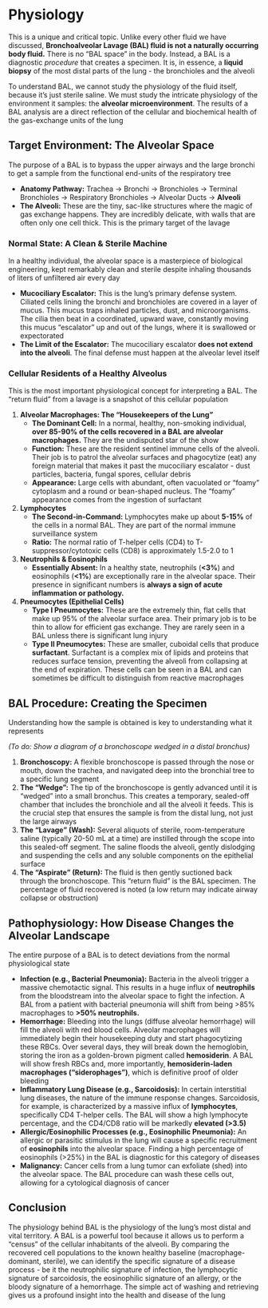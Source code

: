 # Physiology {-}

This is a unique and critical topic. Unlike every other fluid we have discussed, **Bronchoalveolar Lavage (BAL) fluid is not a naturally occurring body fluid.** There is no "BAL space" in the body. Instead, a BAL is a diagnostic *procedure* that creates a specimen. It is, in essence, a **liquid biopsy** of the most distal parts of the lung - the bronchioles and the alveoli

To understand BAL, we cannot study the physiology of the fluid itself, because it's just sterile saline. We must study the intricate physiology of the environment it samples: the **alveolar microenvironment**. The results of a BAL analysis are a direct reflection of the cellular and biochemical health of the gas-exchange units of the lung

## **Target Environment: The Alveolar Space** {-}

The purpose of a BAL is to bypass the upper airways and the large bronchi to get a sample from the functional end-units of the respiratory tree

*   **Anatomy Pathway:** Trachea → Bronchi → Bronchioles → Terminal Bronchioles → Respiratory Bronchioles → Alveolar Ducts → **Alveoli**
*   **The Alveoli:** These are the tiny, sac-like structures where the magic of gas exchange happens. They are incredibly delicate, with walls that are often only one cell thick. This is the primary target of the lavage

### **Normal State: A Clean & Sterile Machine** {-}

In a healthy individual, the alveolar space is a masterpiece of biological engineering, kept remarkably clean and sterile despite inhaling thousands of liters of unfiltered air every day

*   **Mucociliary Escalator:** This is the lung's primary defense system. Ciliated cells lining the bronchi and bronchioles are covered in a layer of mucus. This mucus traps inhaled particles, dust, and microorganisms. The cilia then beat in a coordinated, upward wave, constantly moving this mucus "escalator" up and out of the lungs, where it is swallowed or expectorated
*   **The Limit of the Escalator:** The mucociliary escalator **does not extend into the alveoli**. The final defense must happen at the alveolar level itself

### **Cellular Residents of a Healthy Alveolus** {-}

This is the most important physiological concept for interpreting a BAL. The "return fluid" from a lavage is a snapshot of this cellular population

1.  **Alveolar Macrophages: The "Housekeepers of the Lung"**
    *   **The Dominant Cell:** In a normal, healthy, non-smoking individual, **over 85-90% of the cells recovered in a BAL are alveolar macrophages.** They are the undisputed star of the show
    *   **Function:** These are the resident sentinel immune cells of the alveoli. Their job is to patrol the alveolar surfaces and phagocytize (eat) any foreign material that makes it past the mucociliary escalator - dust particles, bacteria, fungal spores, cellular debris
    *   **Appearance:** Large cells with abundant, often vacuolated or "foamy" cytoplasm and a round or bean-shaped nucleus. The "foamy" appearance comes from the ingestion of surfactant

2.  **Lymphocytes**
    *   **The Second-in-Command:** Lymphocytes make up about **5-15%** of the cells in a normal BAL. They are part of the normal immune surveillance system
    *   **Ratio:** The normal ratio of T-helper cells (CD4) to T-suppressor/cytotoxic cells (CD8) is approximately 1.5-2.0 to 1

3.  **Neutrophils & Eosinophils**
    *   **Essentially Absent:** In a healthy state, neutrophils (**<3%**) and eosinophils (**<1%**) are exceptionally rare in the alveolar space. Their presence in significant numbers is **always a sign of acute inflammation or pathology.**

4.  **Pneumocytes (Epithelial Cells)**
    *   **Type I Pneumocytes:** These are the extremely thin, flat cells that make up 95% of the alveolar surface area. Their primary job is to be thin to allow for efficient gas exchange. They are rarely seen in a BAL unless there is significant lung injury
    *   **Type II Pneumocytes:** These are smaller, cuboidal cells that produce **surfactant**. Surfactant is a complex mix of lipids and proteins that reduces surface tension, preventing the alveoli from collapsing at the end of expiration. These cells can be seen in a BAL and can sometimes be difficult to distinguish from reactive macrophages

## **BAL Procedure: Creating the Specimen** {-}

Understanding how the sample is obtained is key to understanding what it represents

*(To do: Show a diagram of a bronchoscope wedged in a distal bronchus)*

1.  **Bronchoscopy:** A flexible bronchoscope is passed through the nose or mouth, down the trachea, and navigated deep into the bronchial tree to a specific lung segment
2.  **The "Wedge":** The tip of the bronchoscope is gently advanced until it is "wedged" into a small bronchus. This creates a temporary, sealed-off chamber that includes the bronchiole and all the alveoli it feeds. This is the crucial step that ensures the sample is from the distal lung, not just the large airways
3.  **The "Lavage" (Wash):** Several aliquots of sterile, room-temperature saline (typically 20-50 mL at a time) are instilled through the scope into this sealed-off segment. The saline floods the alveoli, gently dislodging and suspending the cells and any soluble components on the epithelial surface
4.  **The "Aspirate" (Return):** The fluid is then gently suctioned back through the bronchoscope. This "return fluid" is the BAL specimen. The percentage of fluid recovered is noted (a low return may indicate airway collapse or obstruction)

## **Pathophysiology: How Disease Changes the Alveolar Landscape** {-}

The entire purpose of a BAL is to detect deviations from the normal physiological state

*   **Infection (e.g., Bacterial Pneumonia):** Bacteria in the alveoli trigger a massive chemotactic signal. This results in a huge influx of **neutrophils** from the bloodstream into the alveolar space to fight the infection. A BAL from a patient with bacterial pneumonia will shift from being >85% macrophages to **>50% neutrophils.**
*   **Hemorrhage:** Bleeding into the lungs (diffuse alveolar hemorrhage) will fill the alveoli with red blood cells. Alveolar macrophages will immediately begin their housekeeping duty and start phagocytizing these RBCs. Over several days, they will break down the hemoglobin, storing the iron as a golden-brown pigment called **hemosiderin**. A BAL will show fresh RBCs and, more importantly, **hemosiderin-laden macrophages ("siderophages")**, which is definitive proof of older bleeding
*   **Inflammatory Lung Disease (e.g., Sarcoidosis):** In certain interstitial lung diseases, the nature of the immune response changes. Sarcoidosis, for example, is characterized by a massive influx of **lymphocytes**, specifically CD4 T-helper cells. The BAL will show a high lymphocyte percentage, and the CD4/CD8 ratio will be markedly **elevated (>3.5)**
*   **Allergic/Eosinophilic Processes (e.g., Eosinophilic Pneumonia):** An allergic or parasitic stimulus in the lung will cause a specific recruitment of **eosinophils** into the alveolar space. Finding a high percentage of eosinophils (>25%) in the BAL is diagnostic for this category of diseases
*   **Malignancy:** Cancer cells from a lung tumor can exfoliate (shed) into the alveolar space. The BAL procedure can wash these cells out, allowing for a cytological diagnosis of cancer

## **Conclusion** {-}

The physiology behind BAL is the physiology of the lung's most distal and vital territory. A BAL is a powerful tool because it allows us to perform a "census" of the cellular inhabitants of the alveoli. By comparing the recovered cell populations to the known healthy baseline (macrophage-dominant, sterile), we can identify the specific signature of a disease process - be it the neutrophilic signature of infection, the lymphocytic signature of sarcoidosis, the eosinophilic signature of an allergy, or the bloody signature of a hemorrhage. The simple act of washing and retrieving gives us a profound insight into the health and disease of the lung
